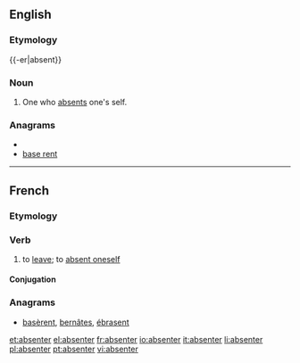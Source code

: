 ==English==

===Etymology===
{{-er|absent}}

===Noun===
{{en-noun}}

# One who [[absent]]s one's self.

===Anagrams===
* {{alphagram|abeenrst}}
* [[base rent#English|base rent]]

----

==French==

===Etymology===
{{suffix|absent|er|lang=fr}}

===Verb===
{{fr-verb|sg=s'absenter}}

# {{context|always reflexive}} to [[leave]]; to [[absent#Verb|absent oneself]]

====Conjugation====
{{fr-conj-er|absent|être}}

===Anagrams===
* [[basèrent#French|basèrent]], [[bernâtes#French|bernâtes]], [[ébrasent#French|ébrasent]]

[[et:absenter]]
[[el:absenter]]
[[fr:absenter]]
[[io:absenter]]
[[it:absenter]]
[[li:absenter]]
[[pl:absenter]]
[[pt:absenter]]
[[vi:absenter]]